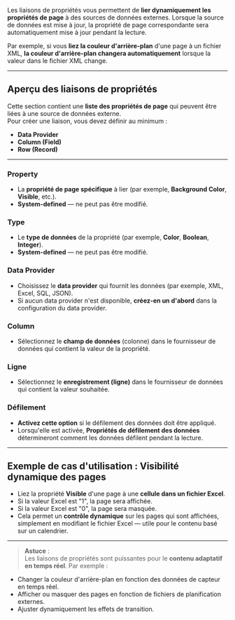 Les liaisons de propriétés vous permettent de **lier dynamiquement les propriétés de page** à des sources de données externes. Lorsque la source de données est mise à jour, la propriété de page correspondante sera automatiquement mise à jour pendant la lecture.

Par exemple, si vous **liez la couleur d'arrière-plan** d'une page à un fichier XML, **la couleur d'arrière-plan changera automatiquement** lorsque la valeur dans le fichier XML change.

***

## **Aperçu des liaisons de propriétés**

Cette section contient une **liste des propriétés de page** qui peuvent être liées à une source de données externe.\
Pour créer une liaison, vous devez définir au minimum :

* **Data Provider**
* **Column (Field)**
* **Row (Record)**

***

### **Property**

* La **propriété de page spécifique** à lier (par exemple, **Background Color**, **Visible**, etc.).
* **System-defined** — ne peut pas être modifié.

### **Type**

* Le **type de données** de la propriété (par exemple, **Color**, **Boolean**, **Integer**).
* **System-defined** — ne peut pas être modifié.

### **Data Provider**

* Choisissez le **data provider** qui fournit les données (par exemple, XML, Excel, SQL, JSON).
* Si aucun data provider n'est disponible, **créez-en un d'abord** dans la configuration du data provider.

### **Column**

* Sélectionnez le **champ de données** (colonne) dans le fournisseur de données qui contient la valeur de la propriété.

### **Ligne**

* Sélectionnez le **enregistrement (ligne)** dans le fournisseur de données qui contient la valeur souhaitée.

### **Défilement**

* **Activez cette option** si le défilement des données doit être appliqué.
* Lorsqu'elle est activée, **Propriétés de défilement des données** détermineront comment les données défilent pendant la lecture.

***

## **Exemple de cas d'utilisation : Visibilité dynamique des pages**

* Liez la propriété **Visible** d'une page à une **cellule dans un fichier Excel**.
* Si la valeur Excel est "1", la page sera affichée.
* Si la valeur Excel est "0", la page sera masquée.
* Cela permet un **contrôle dynamique** sur les pages qui sont affichées, simplement en modifiant le fichier Excel — utile pour le contenu basé sur un calendrier.

***

> **Astuce** :\
> Les liaisons de propriétés sont puissantes pour le **contenu adaptatif en temps réel**. Par exemple :

* Changer la couleur d'arrière-plan en fonction des données de capteur en temps réel.
* Afficher ou masquer des pages en fonction de fichiers de planification externes.
* Ajuster dynamiquement les effets de transition.
